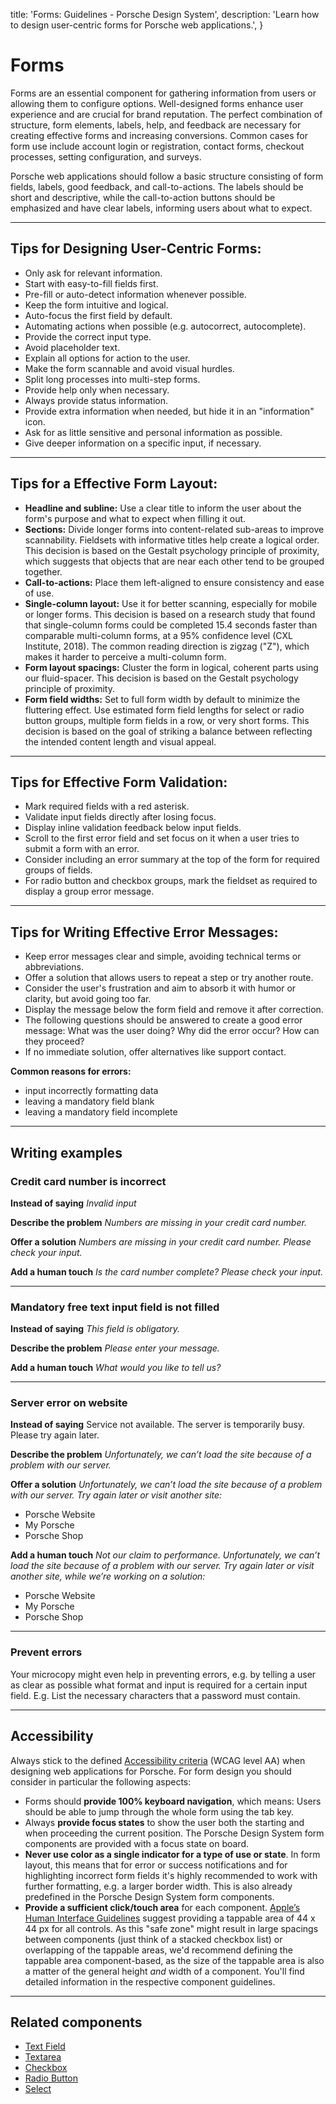   title: 'Forms: Guidelines - Porsche Design System',
  description: 'Learn how to design user-centric forms for Porsche web applications.',
}

# Forms

Forms are an essential component for gathering information from users or allowing them to configure options.
Well-designed forms enhance user experience and are crucial for brand reputation. The perfect combination of structure,
form elements, labels, help, and feedback are necessary for creating effective forms and increasing conversions. Common
cases for form use include account login or registration, contact forms, checkout processes, setting configuration, and
surveys.

Porsche web applications should follow a basic structure consisting of form fields, labels, good feedback, and
call-to-actions. The labels should be short and descriptive, while the call-to-action buttons should be emphasized and
have clear labels, informing users about what to expect.

---

## Tips for Designing User-Centric Forms:

- Only ask for relevant information.
- Start with easy-to-fill fields first.
- Pre-fill or auto-detect information whenever possible.
- Keep the form intuitive and logical.
- Auto-focus the first field by default.
- Automating actions when possible (e.g. autocorrect, autocomplete).
- Provide the correct input type.
- Avoid placeholder text.
- Explain all options for action to the user.
- Make the form scannable and avoid visual hurdles.
- Split long processes into multi-step forms.
- Provide help only when necessary.
- Always provide status information.
- Provide extra information when needed, but hide it in an "information" icon.
- Ask for as little sensitive and personal information as possible.
- Give deeper information on a specific input, if necessary.

---

## Tips for a Effective Form Layout:

- **Headline and subline:** Use a clear title to inform the user about the form's purpose and what to expect when
filling it out.
- **Sections:** Divide longer forms into content-related sub-areas to improve scannability. Fieldsets with informative
titles help create a logical order. This decision is based on the Gestalt psychology principle of proximity, which
suggests that objects that are near each other tend to be grouped together.
- **Call-to-actions:** Place them left-aligned to ensure consistency and ease of use.
- **Single-column layout:** Use it for better scanning, especially for mobile or longer forms. This decision is based on
a research study that found that single-column forms could be completed 15.4 seconds faster than comparable
multi-column forms, at a 95% confidence level (CXL Institute, 2018). The common reading direction is zigzag ("Z"),
which makes it harder to perceive a multi-column form.
- **Form layout spacings:** Cluster the form in logical, coherent parts using our fluid-spacer. This decision is based
on the Gestalt psychology principle of proximity.
- **Form field widths:** Set to full form width by default to minimize the fluttering effect. Use estimated form field
lengths for select or radio button groups, multiple form fields in a row, or very short forms. This decision is based
on the goal of striking a balance between reflecting the intended content length and visual appeal.

---

## Tips for Effective Form Validation:

- Mark required fields with a red asterisk.
- Validate input fields directly after losing focus.
- Display inline validation feedback below input fields.
- Scroll to the first error field and set focus on it when a user tries to submit a form with an error.
- Consider including an error summary at the top of the form for required groups of fields.
- For radio button and checkbox groups, mark the fieldset as required to display a group error message.

---

## Tips for Writing Effective Error Messages:

- Keep error messages clear and simple, avoiding technical terms or abbreviations.
- Offer a solution that allows users to repeat a step or try another route.
- Consider the user's frustration and aim to absorb it with humor or clarity, but avoid going too far.
- Display the message below the form field and remove it after correction.
- The following questions should be answered to create a good error message: What was the user doing? Why did the error
occur? How can they proceed?
- If no immediate solution, offer alternatives like support contact.

**Common reasons for errors:**

- input incorrectly formatting data
- leaving a mandatory field blank
- leaving a mandatory field incomplete

---

## Writing examples

### Credit card number is incorrect

**Instead of saying**
_Invalid input_

**Describe the problem**
_Numbers are missing in your credit card number._

**Offer a solution**
_Numbers are missing in your credit card number. Please check your input._

**Add a human touch**
_Is the card number complete? Please check your input._

---

### Mandatory free text input field is not filled

**Instead of saying**
_This field is obligatory._

**Describe the problem**
_Please enter your message._

**Add a human touch**
_What would you like to tell us?_

---

### Server error on website

**Instead of saying**
Service not available. The server is temporarily busy. Please try again later.

**Describe the problem**
_Unfortunately, we can’t load the site because of a problem with our server._

**Offer a solution**
_Unfortunately, we can’t load the site because of a problem with our server. Try again later or visit another site:_

- Porsche Website
- My Porsche
- Porsche Shop

**Add a human touch**
_Not our claim to performance. Unfortunately, we can’t load the site because of a problem with our server. Try again
later or visit another site, while we’re working on a solution:_

- Porsche Website
- My Porsche
- Porsche Shop

---

### **Prevent errors**

Your microcopy might even help in preventing errors, e.g. by telling a user as clear as possible what format and input
is required for a certain input field. E.g. List the necessary characters that a password must contain.

---

## Accessibility

Always stick to the defined [Accessibility criteria](/must-know/accessibility) (WCAG level AA) when designing web
applications for Porsche. For form design you should consider in particular the following aspects:

- Forms should **provide 100% keyboard navigation**, which means: Users should be able to jump through the whole form
using the tab key.
- Always **provide focus states** to show the user both the starting and when proceeding the current position. The
Porsche Design System form components are provided with a focus state on board.
- **Never use color as a single indicator for a type of use or state**. In form layout, this means that for error or
success notifications and for highlighting incorrect form fields it's highly recommended to work with further
formatting, e.g. a larger border width. This is also already predefined in the Porsche Design System form components.
- **Provide a sufficient click/touch area** for each component.
[Apple’s Human Interface Guidelines](https://developer.apple.com/design/human-interface-guidelines/ios/visual-design/adaptivity-and-layout)
suggest providing a tappable area of 44 x 44 px for all controls. As this "safe zone" might result in large spacings
between components (just think of a stacked checkbox list) or overlapping of the tappable areas, we'd recommend
defining the tappable area component-based, as the size of the tappable area is also a matter of the general height
_and_ width of a component. You'll find detailed information in the respective component guidelines.

---

## Related components

- [Text Field](/components/text-field-wrapper)
- [Textarea](/components/textarea)
- [Checkbox](/components/checkbox)
- [Radio Button](/components/radio-button-wrapper)
- [Select](/components/select)
